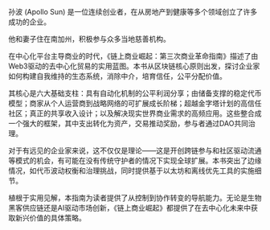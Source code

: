孙波 (Apollo Sun) 是一位连续创业者，在从房地产到健康等多个领域创立了许多成功的企业。

他和妻子住在南加州，积极参与众多当地慈善机构。


在中心化平台主导商业的时代，《链上商业崛起：第三次商业革命指南》描述了由Web3驱动的去中心化贸易的实用蓝图。本书从区块链核心原则出发，探讨企业家如何构建自我维持的生态系统，消除中介，培育信任，公平分配价值。

其核心是六大基础支柱：具有自动化机制的公平利润分享；由储备支撑的稳定代币模型；商家从个人运营商到战略网络的可扩展成长阶梯；超越金字塔计划的高信任社区；真正的共享收入设计；以及解决现实世界商业需求的高频应用。这些整合成一个强大的框架，其中支出转化为资产，交易推动奖励，参与者通过DAO共同治理。

对于有远见的企业家来说，这不仅仅是理论——这是开创跨链参与和社区驱动流通等模式的机会，有可能在没有传统守护者的情况下实现全球扩展。本书突出了边缘情况，如代币波动权衡和治理挑战，同时提供基于以太坊和离线优先工具的实施细节。

植根于实用见解，本指南为读者提供了从控制到协作转变的导航能力。无论是生物黑客供应链还是AI驱动市场创新，《链上商业崛起》都提供了在去中心化未来中获取新兴价值的具体策略。